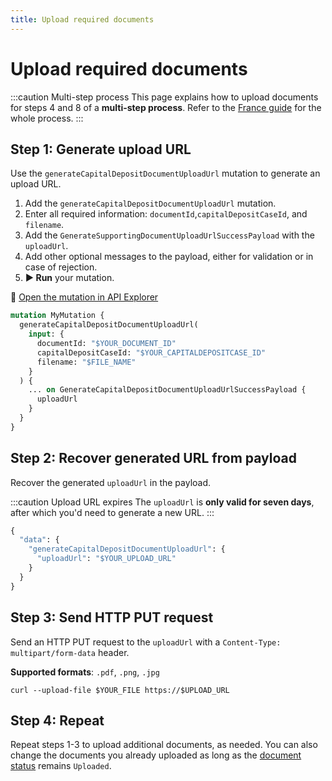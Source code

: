```yaml
---
title: Upload required documents
---
```


# Upload required documents

:::caution Multi-step process
This page explains how to upload documents for steps 4 and 8 of a **multi-step process**.
Refer to the [France guide](./guide.mdx) for the whole process.
:::

## Step 1: Generate upload URL

Use the `generateCapitalDepositDocumentUploadUrl` mutation to generate an upload URL.

1. Add the `generateCapitalDepositDocumentUploadUrl` mutation.
1. Enter all required information: `documentId`,`capitalDepositCaseId`, and `filename`.
1. Add the `GenerateSupportingDocumentUploadUrlSuccessPayload` with the `uploadUrl`.
1. Add other optional messages to the payload, either for validation or in case of rejection.
1. **▶ Run** your mutation.

🔎 [Open the mutation in API Explorer](https://explorer.swan.io)

```graphql {2,4-6,10} showLineNumbers
mutation MyMutation {
  generateCapitalDepositDocumentUploadUrl(
    input: {
      documentId: "$YOUR_DOCUMENT_ID"
      capitalDepositCaseId: "$YOUR_CAPITALDEPOSITCASE_ID"
      filename: "$FILE_NAME"
    }
  ) {
    ... on GenerateCapitalDepositDocumentUploadUrlSuccessPayload {
      uploadUrl
    }
  }
}
```

## Step 2: Recover generated URL from payload

Recover the generated `uploadUrl` in the payload.

:::caution Upload URL expires
The `uploadUrl` is **only valid for seven days**, after which you'd need to generate a new URL.
:::

```graphql {4} showLineNumbers
{
  "data": {
    "generateCapitalDepositDocumentUploadUrl": {
      "uploadUrl": "$YOUR_UPLOAD_URL"
    }
  }
}
```

## Step 3: Send HTTP PUT request

Send an HTTP PUT request to the `uploadUrl` with a `Content-Type: multipart/form-data` header.

**Supported formats**: `.pdf`, `.png`, `.jpg`

```curl showLineNumbers
curl --upload-file $YOUR_FILE https://$UPLOAD_URL
```

## Step 4: Repeat

Repeat steps 1-3 to upload additional documents, as needed.
You can also change the documents you already uploaded as long as the [document status](../about.mdx#capital-deposit-document-statuses) remains `Uploaded`.